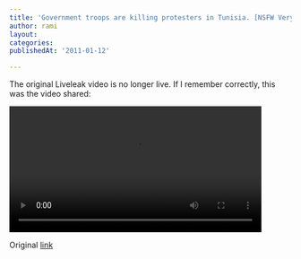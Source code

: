 ```yaml
---
title: 'Government troops are killing protesters in Tunisia. [NSFW Very Graphic VIDEO]'
author: rami
layout: 
categories:
publishedAt: '2011-01-12'

---
```

The original Liveleak video is no longer live. If I remember correctly, this was the video shared:


<video controls width="450">
    <source src="/assets/video/content/zeitgeist/governemt-troops-are-killing-protesters-in-tunisia.mp4"
            type="video/mp4"/>
    Sorry, your browser doesn't support embedded videos.
</video>

Original [link](http://www.liveleak.com/e/2d8_1294720161)
